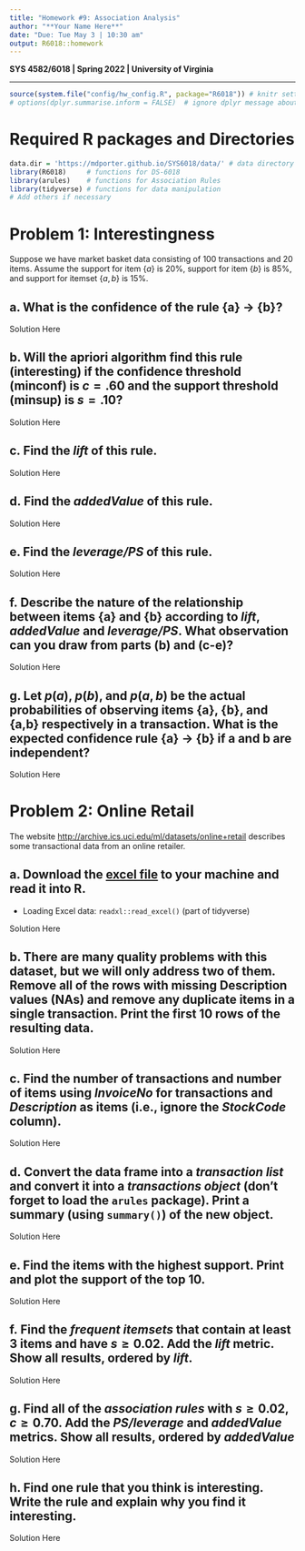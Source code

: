 ```yaml
---
title: "Homework #9: Association Analysis" 
author: "**Your Name Here**"
date: "Due: Tue May 3 | 10:30 am"
output: R6018::homework
---
```


**SYS 4582/6018 | Spring 2022 | University of Virginia **

*******************************************
```r
source(system.file("config/hw_config.R", package="R6018")) # knitr settings
# options(dplyr.summarise.inform = FALSE)  # ignore dplyr message about grouping
```


# Required R packages and Directories

::: {.solution}
```r
data.dir = 'https://mdporter.github.io/SYS6018/data/' # data directory
library(R6018)     # functions for DS-6018
library(arules)    # functions for Association Rules
library(tidyverse) # functions for data manipulation
# Add others if necessary
```
:::



# Problem 1: Interestingness 

Suppose we have market basket data consisting of 100 transactions and 20 items. Assume the support for item {$a$} is 20%, support for item {$b$} is 85%, and support for itemset {$a,b$} is 15%. 


## a. What is the confidence of the rule {a} $\rightarrow$ {b}? 

::: {.solution}
Solution Here
:::


## b. Will the apriori algorithm find this rule (interesting) if the confidence threshold (minconf) is $c=.60$ and the support threshold (minsup) is $s=.10$?  

::: {.solution}
Solution Here
:::


## c. Find the *lift* of this rule. 

::: {.solution}
Solution Here
:::

## d. Find the *addedValue* of this rule. 

::: {.solution}
Solution Here
:::


## e. Find the *leverage/PS* of this rule. 

::: {.solution}
Solution Here
:::


## f. Describe the nature of the relationship between items {a} and {b} according to *lift*, *addedValue* and *leverage/PS*. What observation can you draw from parts (b) and (c-e)? 

::: {.solution}
Solution Here
:::

## g. Let $p(a)$, $p(b)$, and $p(a,b)$ be the actual probabilities of observing items {a}, {b}, and {a,b} respectively in a transaction. What is the expected confidence rule {a} $\rightarrow$ {b} if a and b are independent? 

::: {.solution}
Solution Here
:::



# Problem 2: Online Retail

The website <http://archive.ics.uci.edu/ml/datasets/online+retail> describes some transactional data from an online retailer. 


## a. Download the [excel file](http://archive.ics.uci.edu/ml/machine-learning-databases/00352/Online%20Retail.xlsx) to your machine and read it into R. 
- Loading Excel data: `readxl::read_excel()` (part of tidyverse)


::: {.solution}
Solution Here
:::


## b. There are many quality problems with this dataset, but we will only address two of them. Remove all of the rows with missing Description values (NAs) and remove any duplicate items in a single transaction. Print the first 10 rows of the resulting data. 

::: {.solution}
Solution Here
:::

## c. Find the number of transactions and number of items using *InvoiceNo* for transactions and *Description* as items (i.e., ignore the *StockCode* column).

::: {.solution}
Solution Here
:::


## d. Convert the data frame into a *transaction list* and convert it into a *transactions object* (don't forget to load the `arules` package). Print a summary (using `summary()`) of the new object. 

::: {.solution}
Solution Here
:::

## e. Find the items with the highest support. Print and plot the support of the top 10. 

::: {.solution}
Solution Here
:::

## f. Find the *frequent itemsets* that contain at least 3 items and have $s\geq 0.02$. Add the *lift* metric. Show all results, ordered by *lift*. 

::: {.solution}
Solution Here
:::

## g. Find all of the *association rules* with $s \geq 0.02$, $c \geq 0.70$. Add the *PS/leverage* and *addedValue* metrics. Show all results, ordered by *addedValue*

::: {.solution}
Solution Here
:::


## h. Find one rule that you think is interesting. Write the rule and explain why you find it interesting. 

::: {.solution}
Solution Here
:::

